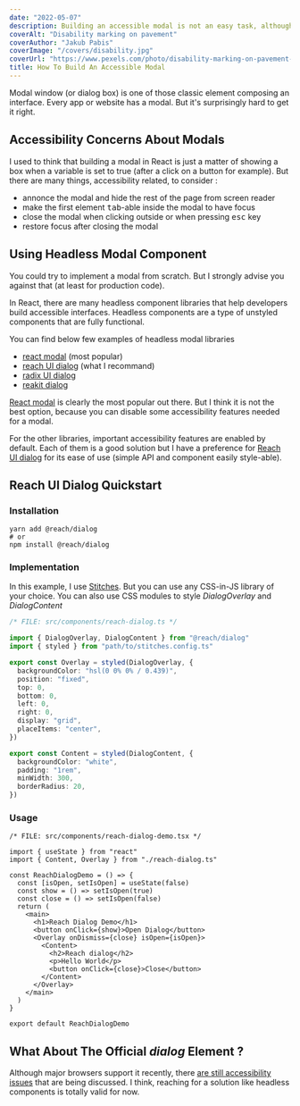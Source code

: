 ```yaml
---
date: "2022-05-07"
description: Building an accessible modal is not an easy task, although it's a very common element. Let's see how to build one easily.
coverAlt: "Disability marking on pavement"
coverAuthor: "Jakub Pabis"
coverImage: "/covers/disability.jpg"
coverUrl: "https://www.pexels.com/photo/disability-marking-on-pavement-11074317/"
title: How To Build An Accessible Modal
---
```


Modal window (or dialog box) is one of those classic element composing an interface. Every app or website has a modal. But it's surprisingly hard to get it right.

## Accessibility Concerns About Modals

I used to think that building a modal in React is just a matter of showing a box when a variable is set to true (after a click on a button for example). But there are many things, accessibility related, to consider :

- annonce the modal and hide the rest of the page from screen reader
- make the first element <kbd>tab</kbd>-able inside the modal to have focus
- close the modal when clicking outside or when pressing <kbd>esc</kbd> key
- restore focus after closing the modal

## Using Headless Modal Component

You could try to implement a modal from scratch. But I strongly advise you against that (at least for production code).

In React, there are many headless component libraries that help developers build accessible interfaces. Headless components are a type of unstyled components that are fully functional.

You can find below few examples of headless modal libraries

- [react modal](https://reactcommunity.org/react-modal/) (most popular)
- [reach UI dialog](https://reach.tech/dialog/) (what I recommand)
- [radix UI dialog](https://www.radix-ui.com/docs/primitives/components/dialog)
- [reakit dialog](https://reakit.io/docs/dialog/)

[React modal](https://reactcommunity.org/react-modal/) is clearly the most popular out there. But I think it is not the best option, because you can disable some accessibility features needed for a modal.

For the other libraries, important accessibility features are enabled by default. Each of them is a good solution but I have a preference for [Reach UI dialog](https://reach.tech/dialog/) for its ease of use (simple API and component easily style-able).

## Reach UI Dialog Quickstart

### Installation

```shell
yarn add @reach/dialog
# or
npm install @reach/dialog
```

### Implementation

In this example, I use [Stitches](https://stitches.dev/). But you can use any CSS-in-JS library of your choice. You can also use CSS modules to style _DialogOverlay_ and _DialogContent_

```ts
/* FILE: src/components/reach-dialog.ts */

import { DialogOverlay, DialogContent } from "@reach/dialog"
import { styled } from "path/to/stitches.config.ts"

export const Overlay = styled(DialogOverlay, {
  backgroundColor: "hsl(0 0% 0% / 0.439)",
  position: "fixed",
  top: 0,
  bottom: 0,
  left: 0,
  right: 0,
  display: "grid",
  placeItems: "center",
})

export const Content = styled(DialogContent, {
  backgroundColor: "white",
  padding: "1rem",
  minWidth: 300,
  borderRadius: 20,
})
```

### Usage

```tsx
/* FILE: src/components/reach-dialog-demo.tsx */

import { useState } from "react"
import { Content, Overlay } from "./reach-dialog.ts"

const ReachDialogDemo = () => {
  const [isOpen, setIsOpen] = useState(false)
  const show = () => setIsOpen(true)
  const close = () => setIsOpen(false)
  return (
    <main>
      <h1>Reach Dialog Demo</h1>
      <button onClick={show}>Open Dialog</button>
      <Overlay onDismiss={close} isOpen={isOpen}>
        <Content>
          <h2>Reach dialog</h2>
          <p>Hello World</p>
          <button onClick={close}>Close</button>
        </Content>
      </Overlay>
    </main>
  )
}

export default ReachDialogDemo
```

## What About The Official _dialog_ Element ?

Although major browsers support it recently, there [are still accessibility issues](https://www.scottohara.me/blog/2019/03/05/open-dialog.html) that are being discussed. I think, reaching for a solution like headless components is totally valid for now.
